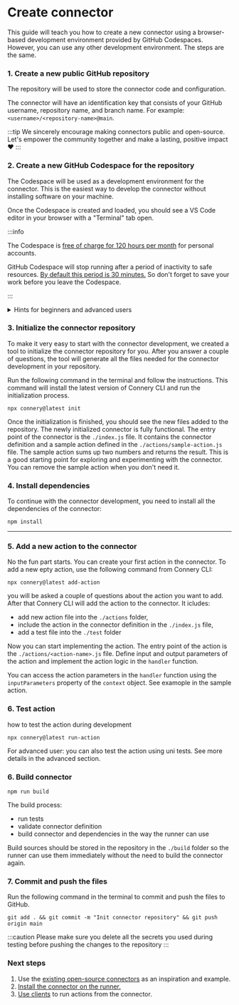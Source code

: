 
# Create connector

This guide will teach you how to create a new connector using a browser-based development environment provided by GitHub Codespaces.
However, you can use any other development environment. The steps are the same.

### 1. Create a new public GitHub repository

The repository will be used to store the connector code and configuration.

The connector will have an identification key that consists of your GitHub username, repository name, and branch name.
For example: `<username>/<repository-name>@main`.

:::tip
We sincerely encourage making connectors public and open-source.<br/>
Let's empower the community together and make a lasting, positive impact ❤️
:::

### 2. Create a new GitHub Codespace for the repository

The Codespace will be used as a development environment for the connector.
This is the easiest way to develop the connector without installing software on your machine.

Once the Codespace is created and loaded, you should see a VS Code editor in your browser with a "Terminal" tab open.

:::info

The Codespace is [free of charge for 120 hours per month](https://docs.github.com/en/billing/managing-billing-for-github-codespaces/about-billing-for-github-codespaces#monthly-included-storage-and-core-hours-for-personal-accounts) for personal accounts.

GitHub Codespace will stop running after a period of inactivity to safe resources.
[By default this period is 30 minutes.](https://docs.github.com/en/codespaces/customizing-your-codespace/setting-your-timeout-period-for-github-codespaces?tool=webui#about-the-idle-timeout)
So don't forget to save your work before you leave the Codespace.

:::

<details>
  <summary>Hints for beginners and advanced users</summary>

For beginners:

- If you are not familiar with GitHub Codespaces, you can follow the
  [Create a GitHub Codespace for arepository](https://docs.github.com/en/codespaces/developing-in-codespaces/creating-a-codespace-for-a-repository?tool=webui)
  guide.

For advanced users:

- If you prefer to use another development environment, you can skip this
  step, clone the repository, open it in your favorite IDE, and continue with
  the next steps. In this case, make sure you have the latest version of Node.js installed.

</details>

### 3. Initialize the connector repository

To make it very easy to start with the connector development, we created a tool to initialize the connector repository for you.
After you answer a couple of questions, the tool will generate all the files needed for the connector development in your repository.

Run the following command in the terminal and follow the instructions.
This command will install the latest version of Connery CLI and run the initialization process.

```
npx connery@latest init
```

Once the initialization is finished, you should see the new files added to the repository.
The newly initialized connector is fully functional.
The entry point of the connector is the `./index.js` file.
It contains the connector definition and a sample action defined in the `./actions/sample-action.js` file.
The sample action sums up two numbers and returns the result.
This is a good starting point for exploring and experimenting with the connector.
You can remove the sample action when you don't need it.

### 4. Install dependencies

To continue with the connector development, you need to install all the dependencies of the connector:

```
npm install
```

---

### 5. Add a new action to the connector

No the fun part starts. You can create your first action in the connector.
To add a new epty action, use the following command from Connery CLI:

```
npx connery@latest add-action
```

you will be asked a couple of questions about the action you want to add.
After that Connery CLI will add the action to the connector.
It icludes:

- add new action file into the `./actions` folder,
- include the action in the connector definition in the `./index.js` file,
- add a test file into the `./test` folder

Now you can start implementing the action. The entry point of the action is the `./actions/<action-name>.js` file.
Define input and output parameters of the action and implement the action logic in the `handler` function.

You can access the action parameters in the `handler` function using the `inputParameters` property of the `context` object.
See examople in the sample action.

### 6. Test action

how to test the action during development

```
npx connery@latest run-action
```

For advanced user: you can also test the action using uni tests. See more details in the advanced section.

### 6. Build connector

```
npm run build
```

The build process:

- run tests
- validate connector definition
- build connector and dependencies in the way the runner can use

Build sources should be stored in the repository in the `./build` folder so the runner can use them immediately without the need to build the connector again.

### 7. Commit and push the files

Run the following command in the terminal to commit and push the files to GitHub.

```
git add . && git commit -m "Init connector repository" && git push origin main
```

:::caution
Please make sure you delete all the secrets you used during testing before pushing the changes to the repository
:::

### Next steps

1. Use the [existing open-source connectors](/docs/connectors) as an inspiration and example.
2. [Install the connector on the runner.](/docs/getting-started/install-connector-on-the-runner)
3. [Use clients](/docs/getting-started/use-clients-to-call-actions) to run actions from the connector.
